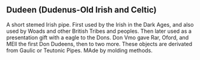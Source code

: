 

== Dudeen (Dudenus-Old Irish and Celtic) ==


A short stemed Irish pipe. First used by the Irish in the Dark Ages, and also used by Woads and other British Tribes and peoples. Then later used as a presentation gift with a eagle to the Dons. Don Vmo gave Rar, Oford, and MEll the first Don Dudeens, then to two more. These objects are derivated from Gaulic or Teutonic Pipes. MAde by molding methods.